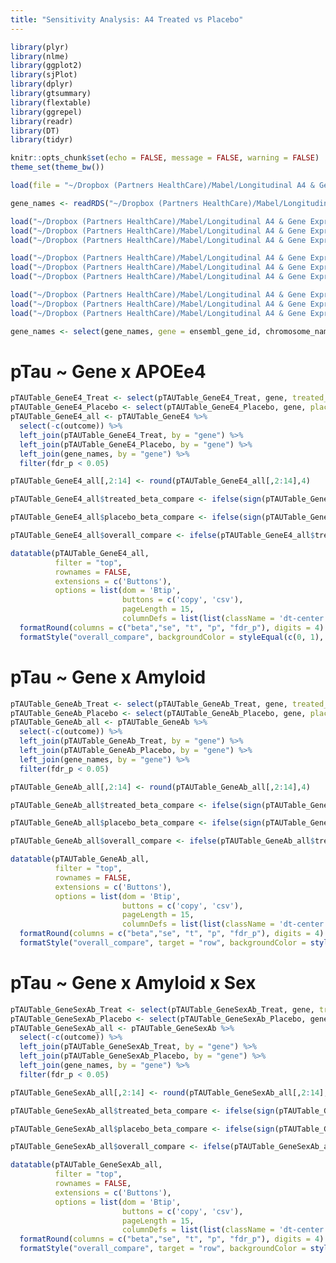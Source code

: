 ```yaml
---
title: "Sensitivity Analysis: A4 Treated vs Placebo"
---
```


```r
library(plyr)
library(nlme)
library(ggplot2)
library(sjPlot)
library(dplyr)
library(gtsummary)
library(flextable)
library(ggrepel)
library(readr)
library(DT)
library(tidyr)

knitr::opts_chunk$set(echo = FALSE, message = FALSE, warning = FALSE)
theme_set(theme_bw())
```

```r
load(file = "~/Dropbox (Partners HealthCare)/Mabel/Longitudinal A4 & Gene Expression/New Data/RNAseqData_Autosomal_XLinked_100824.RData")

gene_names <- readRDS("~/Dropbox (Partners HealthCare)/Mabel/Longitudinal A4 & Gene Expression/New Data/A4_RNAseq_GeneNames_081424.rds")

load("~/Dropbox (Partners HealthCare)/Mabel/Longitudinal A4 & Gene Expression/Baseline pTAU Models/LME_pTAUTable_GeneE4_Models_2024-10-08.RData")
load("~/Dropbox (Partners HealthCare)/Mabel/Longitudinal A4 & Gene Expression/Baseline pTAU Models/LME_pTAUTable_GeneAb_Models_2024-10-08.RData")
load("~/Dropbox (Partners HealthCare)/Mabel/Longitudinal A4 & Gene Expression/Baseline pTAU Models/LME_pTAUTable_GeneSexAb_Models_2024-10-08.RData")

load("~/Dropbox (Partners HealthCare)/Mabel/Longitudinal A4 & Gene Expression/Baseline pTAU Models/LME_pTAUTable_GeneE4_Treat_Models_2024-11-14.RData")
load("~/Dropbox (Partners HealthCare)/Mabel/Longitudinal A4 & Gene Expression/Baseline pTAU Models/LME_pTAUTable_GeneAb_Treat_Models_2024-11-14.RData")
load("~/Dropbox (Partners HealthCare)/Mabel/Longitudinal A4 & Gene Expression/Baseline pTAU Models/LME_pTAUTable_GeneSexAb_Treat_Models_2024-11-14.RData")

load("~/Dropbox (Partners HealthCare)/Mabel/Longitudinal A4 & Gene Expression/Baseline pTAU Models/LME_pTAUTable_GeneE4_Placebo_Models_2024-11-14.RData")
load("~/Dropbox (Partners HealthCare)/Mabel/Longitudinal A4 & Gene Expression/Baseline pTAU Models/LME_pTAUTable_GeneAb_Placebo_Models_2024-11-14.RData")
load("~/Dropbox (Partners HealthCare)/Mabel/Longitudinal A4 & Gene Expression/Baseline pTAU Models/LME_pTAUTable_GeneSexAb_Placebo_Models_2024-11-14.RData")

```

```r
gene_names <- select(gene_names, gene = ensembl_gene_id, chromosome_name, external_gene_name)
```

# pTau \~ Gene x APOEe4

```r
pTAUTable_GeneE4_Treat <- select(pTAUTable_GeneE4_Treat, gene, treated_beta = beta, treated_se = se, treated_t = t, treated_p = p)
pTAUTable_GeneE4_Placebo <- select(pTAUTable_GeneE4_Placebo, gene, placebo_beta = beta, placebo_se = se, placebo_t = t, placebo_p = p)
pTAUTable_GeneE4_all <- pTAUTable_GeneE4 %>%
  select(-c(outcome)) %>%
  left_join(pTAUTable_GeneE4_Treat, by = "gene") %>%
  left_join(pTAUTable_GeneE4_Placebo, by = "gene") %>%
  left_join(gene_names, by = "gene") %>%
  filter(fdr_p < 0.05)

pTAUTable_GeneE4_all[,2:14] <- round(pTAUTable_GeneE4_all[,2:14],4)
```

```r
pTAUTable_GeneE4_all$treated_beta_compare <- ifelse(sign(pTAUTable_GeneE4_all$beta) == sign(pTAUTable_GeneE4_all$treated_beta), 0, 1)

pTAUTable_GeneE4_all$placebo_beta_compare <- ifelse(sign(pTAUTable_GeneE4_all$beta) == sign(pTAUTable_GeneE4_all$placebo_beta), 0, 1)

pTAUTable_GeneE4_all$overall_compare <- ifelse(pTAUTable_GeneE4_all$treated_beta_compare == 1 | pTAUTable_GeneE4_all$placebo_beta_compare == 1, 1, 0)
```

```r
datatable(pTAUTable_GeneE4_all,
          filter = "top",
          rownames = FALSE,
          extensions = c('Buttons'),
          options = list(dom = 'Btip',
                         buttons = c('copy', 'csv'),
                         pageLength = 15,
                         columnDefs = list(list(className = 'dt-center', targets = 0:16)))) %>%
  formatRound(columns = c("beta","se", "t", "p", "fdr_p"), digits = 4) %>%
  formatStyle("overall_compare", backgroundColor = styleEqual(c(0, 1), c('grey96', 'yellow')))

```

# pTau \~ Gene x Amyloid

```r
pTAUTable_GeneAb_Treat <- select(pTAUTable_GeneAb_Treat, gene, treated_beta = beta, treated_se = se, treated_t = t, treated_p = p)
pTAUTable_GeneAb_Placebo <- select(pTAUTable_GeneAb_Placebo, gene, placebo_beta = beta, placebo_se = se, placebo_t = t, placebo_p = p)
pTAUTable_GeneAb_all <- pTAUTable_GeneAb %>%
  select(-c(outcome)) %>%
  left_join(pTAUTable_GeneAb_Treat, by = "gene") %>%
  left_join(pTAUTable_GeneAb_Placebo, by = "gene") %>%
  left_join(gene_names, by = "gene") %>%
  filter(fdr_p < 0.05)

pTAUTable_GeneAb_all[,2:14] <- round(pTAUTable_GeneAb_all[,2:14],4)

pTAUTable_GeneAb_all$treated_beta_compare <- ifelse(sign(pTAUTable_GeneAb_all$beta) == sign(pTAUTable_GeneAb_all$treated_beta), 0, 1)

pTAUTable_GeneAb_all$placebo_beta_compare <- ifelse(sign(pTAUTable_GeneAb_all$beta) == sign(pTAUTable_GeneAb_all$placebo_beta), 0, 1)

pTAUTable_GeneAb_all$overall_compare <- ifelse(pTAUTable_GeneAb_all$treated_beta_compare == 1 | pTAUTable_GeneAb_all$placebo_beta_compare == 1, 1, 0)
```

```r
datatable(pTAUTable_GeneAb_all,
          filter = "top",
          rownames = FALSE,
          extensions = c('Buttons'),
          options = list(dom = 'Btip',
                         buttons = c('copy', 'csv'),
                         pageLength = 15,
                         columnDefs = list(list(className = 'dt-center', targets = 0:16)))) %>%
  formatRound(columns = c("beta","se", "t", "p", "fdr_p"), digits = 4) %>%
  formatStyle("overall_compare", target = "row", backgroundColor = styleEqual(c(0, 1), c('grey96', 'yellow')))

```

# pTau \~ Gene x Amyloid x Sex

```r
pTAUTable_GeneSexAb_Treat <- select(pTAUTable_GeneSexAb_Treat, gene, treated_beta = beta, treated_se = se, treated_t = t, treated_p = p)
pTAUTable_GeneSexAb_Placebo <- select(pTAUTable_GeneSexAb_Placebo, gene, placebo_beta = beta, placebo_se = se, placebo_t = t, placebo_p = p)
pTAUTable_GeneSexAb_all <- pTAUTable_GeneSexAb %>%
  select(-c(outcome)) %>%
  left_join(pTAUTable_GeneSexAb_Treat, by = "gene") %>%
  left_join(pTAUTable_GeneSexAb_Placebo, by = "gene") %>%
  left_join(gene_names, by = "gene") %>%
  filter(fdr_p < 0.05)

pTAUTable_GeneSexAb_all[,2:14] <- round(pTAUTable_GeneSexAb_all[,2:14],4)

pTAUTable_GeneSexAb_all$treated_beta_compare <- ifelse(sign(pTAUTable_GeneSexAb_all$beta) == sign(pTAUTable_GeneSexAb_all$treated_beta), 0, 1)

pTAUTable_GeneSexAb_all$placebo_beta_compare <- ifelse(sign(pTAUTable_GeneSexAb_all$beta) == sign(pTAUTable_GeneSexAb_all$placebo_beta), 0, 1)

pTAUTable_GeneSexAb_all$overall_compare <- ifelse(pTAUTable_GeneSexAb_all$treated_beta_compare == 1 | pTAUTable_GeneSexAb_all$placebo_beta_compare == 1, 1, 0)
```

```r
datatable(pTAUTable_GeneSexAb_all,
          filter = "top",
          rownames = FALSE,
          extensions = c('Buttons'),
          options = list(dom = 'Btip',
                         buttons = c('copy', 'csv'),
                         pageLength = 15,
                         columnDefs = list(list(className = 'dt-center', targets = 0:16)))) %>%
  formatRound(columns = c("beta","se", "t", "p", "fdr_p"), digits = 4) %>%
  formatStyle("overall_compare", target = "row", backgroundColor = styleEqual(c(0, 1), c('grey96', 'yellow')))

```
